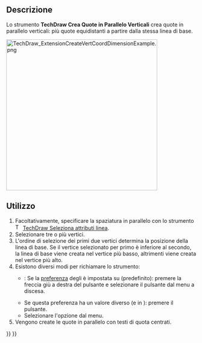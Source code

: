 <languages/>

{{Docnav/it
|[[TechDraw_ExtensionCreateHorizCoordDimension/it|Quote in Parallelo Orizzontali]]
|[[TechDraw_ExtensionCreateObliqueCoordDimension/it|Quote in Parallelo Oblique]]
|[[TechDraw_Workbench/it|TechDraw]]
|IconL=TechDraw_ExtensionCreateHorizCoordDimension.svg
|IconR=TechDraw_ExtensionCreateObliqueCoordDimension.svg
|IconC=Workbench_TechDraw.svg
}}

{{GuiCommand/it
|Name=TechDraw ExtensionCreateVertCoordDimension
|Name=TechDraw Quote in Parallelo Verticali
|MenuLocation=TechDraw → Estensioni: Quotatura → Crea Quote in Parallelo Verticali
|Workbenches=[[TechDraw_Workbench/it|TechDraw]]
|Shortcut=
|Version=0.20
|SeeAlso=[[TechDraw_ExtensionCreateHorizCoordDimension/it|TechDraw Quote in Parallelo Orizzontali]], [[TechDraw_ExtensionCreateObliqueCoordDimension/it|TechDraw Quote in Parallelo Oblique]]
}}

<span id="Description"></span>
==Descrizione==

Lo strumento '''TechDraw Crea Quote in Parallelo Verticali''' crea quote in parallelo verticali: più quote equidistanti a partire dalla stessa linea di base.

[[Image:TechDraw_ExtensionCreateVertCoordDimensionExample.png|400px]]
{{Caption|A destra le quote create}}

<span id="Usage"></span>
==Utilizzo==

# Facoltativamente, specificare la spaziatura in parallelo con lo strumento [[Image:TechDraw_ExtensionSelectLineAttributes.svg|16px]] [[TechDraw_ExtensionSelectLineAttributes/it|TechDraw Seleziona attributi linea]].
# Selezionare tre o più vertici.
# L'ordine di selezione dei primi due vertici determina la posizione della linea di base. Se il vertice selezionato per primo è inferiore al secondo, la linea di base viene creata nel vertice più basso, altrimenti viene creata nel vertice più alto.
# Esistono diversi modi per richiamare lo strumento:
#* {{Version/it|1.0}}:  Se la [[TechDraw_Preferences/it#Dimensions|preferenza]] degli {{MenuCommand|Strumenti di quotatura}} è impostata su {{Value|Strumento singolo}} (predefinito): premere la freccia giù a destra del pulsante {{Button|[[Image:TechDraw_Dimension.svg||x16px]][[Image:Toolbar_flyout_arrow.svg|x16px]]}} e selezionare il pulsante {{MenuCommand|[[Image:TechDraw_ExtensionCreateVertCoordDimension.svg|16px]] Crea Quote in Parallelo Verticali}} dal menu a discesa.
#* Se questa preferenza ha un valore diverso (e in {{VersionMinus/it|0.21}}): premere il pulsante{{Button|[[Image:TechDraw_ExtensionCreateVertCoordDimension.svg|16px]] [[TechDraw_ExtensionCreateVertCoordDimension/it|Crea Quote in Parallelo Verticali]]}}.
#* Selezionare l'opzione {{MenuCommand|TechDraw → Estensioni: Quotatura → [[Image:TechDraw_ExtensionCreateVertCoordDimension.svg|16px]] Crea Quote in Parallelo Verticali}} dal menu.
# Vengono create le quote in parallelo con testi di quota centrati.


{{Docnav/it
|[[TechDraw_ExtensionCreateHorizCoordDimension/it|Quote in Parallelo Orizzontali]]
|[[TechDraw_ExtensionCreateObliqueCoordDimension/it|Quote in Parallelo Oblique]]
|[[TechDraw_Workbench/it|TechDraw]]
|IconL=TechDraw_ExtensionCreateHorizCoordDimension.svg
|IconR=TechDraw_ExtensionCreateObliqueCoordDimension.svg
|IconC=Workbench_TechDraw.svg
}}

{{TechDraw_Tools_navi{{#translation:}}}}
{{Userdocnavi{{#translation:}}}}